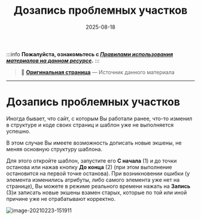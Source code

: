 ﻿---
sidebar_position: 4
title: "Дозапись проблемных участков"
description: ""
date: "2025-08-18"
converted: true
originalFile: "Дозапись проблемных участков.txt"
targetUrl: "https://zennolab.atlassian.net/wiki/spaces/RU/pages/494731287"
---
:::info **Пожалуйста, ознакомьтесь с [*Правилами использования материалов на данном ресурсе*](../Disclaimer).**
:::

> 🔗 **[Оригинальная страница](https://zennolab.atlassian.net/wiki/spaces/RU/pages/494731287)** — Источник данного материала

_______________________________________________  
# Дозапись проблемных участков

Иногда бывает, что сайт, с которым Вы работали ранее, что-то изменил в структуре и коде своих страниц и шаблон уже не выполняется успешно.

В этом случае Вы имеете возможность дописать новые экшены, не меняя основную структуру шаблона.

Для этого откройте шаблон, запустите его **С начала** (1) и до точки останова или нажав кнопку **До конца** (2) (при этом выполнение остановится на первой точке останова). При возникновении ошибки (у элемента изменились атрибуты, либо самого элемента уже нет на странице), Вы можете в режиме реального времени нажать на **Запись** (3)и записать новые экшены взамен старых, которые по той или иной причине уже не отрабатывают корректно.

![image-20210223-151911](./assets/Дозапись_проблемных_участков/Дозапись_проблемных_участков_pic1.png)


